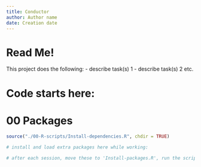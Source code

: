 ```yaml
---
title: Conductor
author: Author name
date: Creation date
---
```



# Read Me!

This project does the following:
- describe task(s) 1
- describe task(s) 2 etc.


# Code starts here:


# 00 Packages

```r

source("./00-R-scripts/Install-dependencies.R", chdir = TRUE)

```

```r

# install and load extra packages here while working:

# after each session, move these to 'Install-packages.R', run the script and commit changes to load them with the previous chunk in future sessions

```
